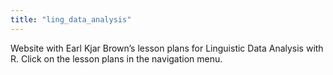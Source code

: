 ```yaml
---
title: "ling_data_analysis"
---
```


Website with Earl Kjar Brown's lesson plans for Linguistic Data Analysis with R. Click on the lesson plans in the navigation menu.
